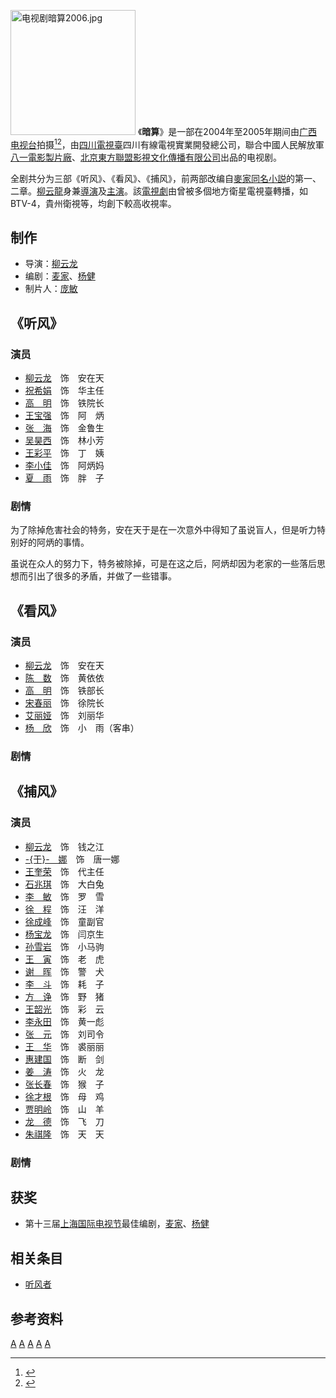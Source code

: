 [[File:电视剧暗算2006.jpg|200px]]
《'''暗算'''》是一部在2004年至2005年期间由[[广西电视台|广西电视台]]拍摄<ref>{{cite web |url=http://ent.sina.com.cn/2004-12-28/1710612905.html |title=《暗算》在沪开机 柳云龙化身“毒蛇” |publisher=新浪 |date=2004年12月28日 |accessdate=2009-11-24 |language=Zh-hans |archive-date=2006-05-09 |archive-url=https://web.archive.org/web/20060509021021/http://ent.sina.com.cn/2004-12-28/1710612905.html |dead-url=no }}</ref><ref>{{cite web |url=http://ent.sina.com.cn/v/m/2005-12-10/1452924029.html |title=《暗算》举行见面会 王宝强一路笑声亮相南宁 |publisher=新浪 |date=2005年12月10日 |accessdate=2009-06-14 |language=Zh-hans |archive-date=2006-05-28 |archive-url=https://web.archive.org/web/20060528131037/http://ent.sina.com.cn/v/m/2005-12-10/1452924029.html |dead-url=no }}</ref>，由[[四川電視臺|四川電視臺]]四川有線電視實業開發總公司，聯合中國人民解放軍[[中國人民解放軍八一電影製片廠|八一電影製片廠]]、[[北京東方聯盟影視文化傳播有限公司|北京東方聯盟影視文化傳播有限公司]]出品的电视剧。

全剧共分为三部《听风》、《看风》、《捕风》，前两部改编自[[麥家|麥家]][[暗算_(麦家)|同名小説]]的第一、二章。[[柳云龍|柳云龍]]身兼[[導演|導演]]及[[主演|主演]]。該[[電視劇|電視劇]]由曾被多個地方衛星電視臺轉播，如BTV-4，貴州衛視等，均創下較高收視率。

==制作==
*导演：[[柳云龙|柳云龙]]
*编剧：[[麦家|麦家]]、[[杨健|杨健]]
*制片人：[[庞敏|庞敏]]

== 《听风》 ==

=== 演员 ===
* [[柳云龙|柳云龙]]　饰　安在天 
* [[祝希娟|祝希娟]]　饰　华主任 
* [[高明_(演员)|高　明]]　饰　铁院长 
* [[王宝强|王宝强]]　饰　阿　炳 
* [[张海|张　海]]　饰　金鲁生 
* [[吴昊西|吴昊西]]　饰　林小芳 
* [[王彩平|王彩平]]　饰　丁　姨 
* [[李小佳|李小佳]]　饰　阿炳妈 
* [[夏雨|夏　雨]]　饰　胖　子

=== 剧情 ===
为了除掉危害社会的特务，安在天于是在一次意外中得知了虽说盲人，但是听力特别好的阿炳的事情。

虽说在众人的努力下，特务被除掉，可是在这之后，阿炳却因为老家的一些落后思想而引出了很多的矛盾，并做了一些错事。

== 《看风》 ==
=== 演员 ===
* [[柳云龙|柳云龙]]　饰　安在天 
* [[陈数|陈　数]]　饰　黄依依
* [[高明_(演员)|高　明]]　饰　铁部长
* [[宋春丽|宋春丽]]　饰　徐院长
* [[艾丽娅|艾丽娅]]　饰　刘丽华
* [[杨欣|杨　欣]]　饰　小　雨（客串） 

=== 剧情 ===

== 《捕风》 ==
=== 演员 ===
* [[柳云龙|柳云龙]]　饰　钱之江
* [[于娜|-{于}-　娜]]　饰　唐一娜 
* [[王奎荣|王奎荣]]　饰　代主任 
* [[石兆琪|石兆琪]]　饰　大白兔 
* [[李敏|李　敏]]　饰　罗　雪 
* [[徐程|徐　程]]　饰　汪　洋 
* [[徐成峰|徐成峰]]　饰　童副官 
* [[杨宝龙|杨宝龙]]　饰　闫京生 
* [[孙雪岩|孙雪岩]]　饰　小马驹 
* [[王寅|王　寅]]　饰　老　虎 
* [[谢晖|谢　晖]]　饰　警　犬 
* [[李斗|李　斗]]　饰　耗　子 
* [[方诤|方　诤]]　饰　野　猪 
* [[王韶光|王韶光]]　饰　彩　云 
* [[李永田|李永田]]　饰　黄一彪 
* [[张元|张　元]]　饰　刘司令 
* [[王华|王　华]]　饰　裘丽丽 
* [[惠建国|惠建国]]　饰　断　剑 
* [[姜涛|姜　涛]]　饰　火　龙 
* [[张长春|张长春]]　饰　猴　子 
* [[徐才根|徐才根]]　饰　母　鸡 
* [[贾明岭|贾明岭]]　饰　山　羊 
* [[龙德|龙　德]]　饰　飞　刀 
* [[朱祺隆|朱祺隆]]　饰　天　天

=== 剧情 ===

== 获奖 ==
* 第十三届[[上海国际电视节|上海国际电视节]]最佳编剧，[[麦家|麦家]]、[[杨健|杨健]]

== 相关条目 ==
* [[听风者|听风者]]

== 参考资料 ==
{{reflist}}

{{柳云龙}}

[[Category:2006年中國電視劇集|A]]
[[Category:间谍题材电视剧|A]]
[[Category:中华人民共和国小说改编电视剧|A]]
[[Category:中華民國大陸時期背景電視劇|A]]
[[Category:中華人民共和國背景電視劇|A]]